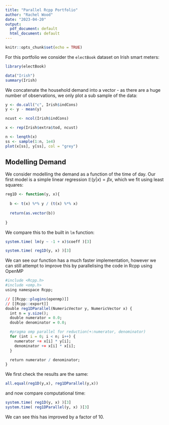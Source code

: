 ```yaml
---
title: "Parallel Rcpp Portfolio"
author: "Rachel Wood"
date: "2023-04-20"
output:
  pdf_document: default
  html_document: default
---
```


```r
knitr::opts_chunk$set(echo = TRUE)
```

For this portfolio we consider the `electBook` dataset on Irish smart meters:
```r
library(electBook)

data("Irish")
summary(Irish) 
```

We concatenate the household demand into a vector - as there are a huge number of observations, we only plot a sub sample of the data:
```r
y <- do.call("c", Irish$indCons)
y <- y - mean(y)
```

```r
ncust <- ncol(Irish$indCons) 

x <- rep(Irish$extra$tod, ncust)

n <- length(x)
ss <- sample(1:n, 1e4)
plot(x[ss], y[ss], col = "grey")
```
## Modelling Demand
We consider modelling the demand as a function of the time of day. Our first model is a simple linear regression $\mathbb{E} (y|x) = \beta x$, which we fit using least squares:


```r
reg1D <- function(y, x){
  
  b <- t(x) %*% y / (t(x) %*% x)  
  
  return(as.vector(b))
  
}
```

We compare this to the built in `lm` function:
```r
system.time( lm(y ~ -1 + x)$coeff )[3]

system.time( reg1D(y, x) )[3]
```

We can see our function has a much faster implementation, however we can still attempt to improve this by parallelising the code in Rcpp using OpenMP
```r

#include <Rcpp.h>
#include <omp.h>
using namespace Rcpp;

// [[Rcpp::plugins(openmp)]]
// [[Rcpp::export]]
double reg1DParallel(NumericVector y, NumericVector x) {
  int n = y.size();
  double numerator = 0.0;
  double denominator = 0.0;

  #pragma omp parallel for reduction(+:numerator, denominator)
  for (int i = 0; i < n; i++) {
    numerator += x[i] * y[i];
    denominator += x[i] * x[i];
  }

  return numerator / denominator;
}

```

We first check the results are the same:


```r
all.equal(reg1D(y,x), reg1DParallel(y,x))
```
and now compare computational time:

```r
system.time( reg1D(y, x) )[3]
system.time( reg1DParallel(y, x) )[3]
```
We can see this has improved by a factor of 10.





